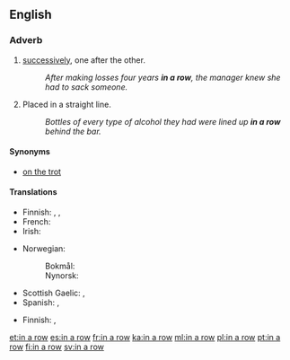 ==English==

===Adverb===
{{head|en|adverb|head=[[in]] [[a]] [[row]]}}

# [[successively]], one after the other.
#: ''After making losses four years '''in a row''', the manager knew she had to sack someone.''
# Placed in a straight line.
#: ''Bottles of every type of alcohol they had were lined up '''in a row''' behind the bar.''

====Synonyms====
* [[on the trot]]

====Translations====
{{trans-top|successively}}
* Finnish: {{t|fi|peräkkäin}}, {{t|fi|perätysten}}, {{t+|fi|peräkanaa}}
* French: {{t+|fr|d'affilée}}
* Irish: {{t|ga|as a chéile}}
{{trans-mid}}
* Norwegian:
*: Bokmål: {{t|nb|på rad}}
*: Nynorsk: {{t|nn|på rad}}
* Scottish Gaelic: {{t|gd|sreath chèile}},  {{t|gd|an sreath a chèile}}
* Spanish: {{t+|es|seguidos}}, {{t+|es|consecutivos}}
{{trans-bottom}}

{{trans-top|in a straight line}}
* Finnish: {{t|fi|rivissä}}, {{t|fi|riviin}}
{{trans-mid}}
{{trans-bottom}}

[[et:in a row]]
[[es:in a row]]
[[fr:in a row]]
[[ka:in a row]]
[[ml:in a row]]
[[pl:in a row]]
[[pt:in a row]]
[[fi:in a row]]
[[sv:in a row]]